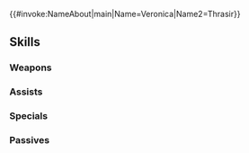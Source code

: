 {{#invoke:NameAbout|main|Name=Veronica|Name2=Thrasir}}
{{HeroPage Tabs}}
{{Hero Infobox
|Name=Veronica
|Title=Brave Princess
|GrowthModifier=None
|WeaponType=Colorless Staff
|Origin=Fire Emblem Heroes
|Gender=Female
|MoveType=Cavalry
|actorJP=日高里菜
|actorEN=Wendee Lee
|artist=コザキユースケ
|resplendentArtist=クレタ
|additionDate=August 21, 2018
|releaseDate=August 21, 2018
|poolDate=September 14, 2018
|poolRarities=5
|TagID=総選挙ヴェロニカ
|InternalID=282
|Properties=brave,tiara,specRate_202008,resplendent,askr
|cv1=0
|cv2=100500
|description=Imperial princess of the Emblian Empire. She is seeking the whereabouts of her missing beloved brother, Bruno.
|resplendentStartTime=2024-01-25T07:00:00Z
|resplendentEndTime=2024-02-10T06:59:59Z
}}
{{Stats Page
|Lv1HP=17|Lv1ATK=8|Lv1SPD=10|Lv1DEF=4|Lv1RES=4
|GRHP=45|GRATK=55|GRSPD=60|GRDEF=40|GRRES=35
}}
==Skills==
===Weapons===
{{Weapons Table
|weapon1=Assault
|weapon1Unlock=1
|weapon2=Hliðskjálf
|weapon2Unlock=5
}}
===Assists===
{{Assists Table
|assist1=Heal
|assist1Default=1
|assist1Unlock=1
|assist2=Mend
|assist2Default=3
|assist2Unlock=2
|assist3=Recover
|assist3Default=4
|assist3Unlock=3
|assist4=Recover+
|assist4Default=5
|assist4Unlock=5
}}
===Specials===
{{Specials Table
|special1=Imbue
|special1Default=4
|special1Unlock=2
|special2=Kindled-Fire Balm
|special2Default=5
|special2Unlock=3
|special3=Windfire Balm
|special3Unlock=4
|special4=Windfire Balm+
|special4Unlock=5
}}
===Passives===
{{Passives Table
|passiveB1=Wrathful Staff 1
|passiveB2=Wrathful Staff 2
|passiveB3=Wrathful Staff 3
|passiveB1Unlock=3
|passiveB2Unlock=4
|passiveB3Unlock=5
|passiveC1=Close Guard 1
|passiveC2=Close Guard 2
|passiveC3=Close Guard 3
|passiveC1Unlock=1
|passiveC2Unlock=2
|passiveC3Unlock=4
}}
{{Heroes Navbox}}